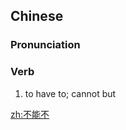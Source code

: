 ==Chinese==
{{zh-forms|type=21}}

===Pronunciation===
{{zh-pron
|m=不néng 不
|c=bat1 nang4 bat1
|mn=put-lêng-put
|cat=v
}}

===Verb===
{{zh-verb}}

# to have to; cannot but

[[zh:不能不]]
